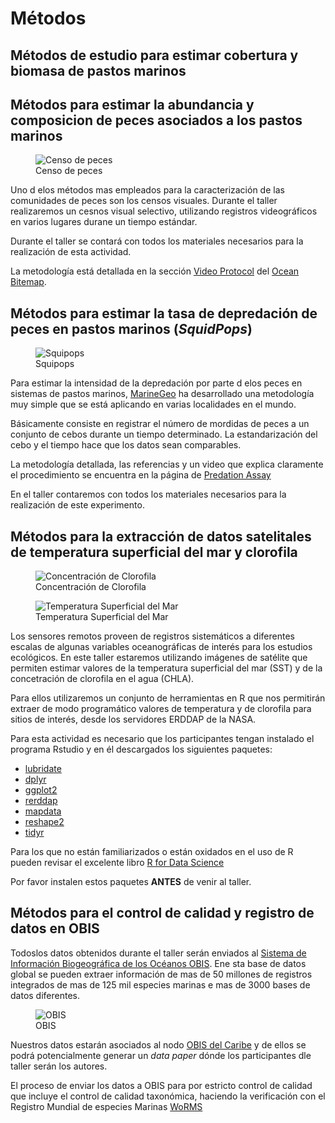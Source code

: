 # Métodos

## Métodos de estudio para estimar cobertura y biomasa de pastos marinos


## Métodos para estimar la abundancia y composicion de peces asociados a los pastos marinos

![Censo de peces](images/fishpop.png)


Uno d elos métodos mas empleados para la caracterización de las comunidades de peces son los censos visuales. Durante el taller realizaremos un cesnos visual selectivo, utilizando registros videográficos en varios lugares durane un tiempo estándar. 

Durante el taller se contará con todos los materiales necesarios para la realización de esta actividad.

La metodología está detallada en la sección [Video Protocol](https://bitemap.wordpress.com/protocol/) 
del [Ocean Bitemap](https://bitemap.wordpress.com).


## Métodos para estimar la tasa de depredación de peces en pastos marinos (*SquidPops*)

![Squipops](images/squidpop.png)

Para estimar la intensidad de la depredación por parte d elos peces en sistemas de pastos marinos, [MarineGeo](https://marinegeo.si.edu/) ha desarrollado una metodología muy simple que se está aplicando en varias localidades en el mundo. 

Básicamente consiste en registrar el número de mordidas de peces a un conjunto de cebos durante un tiempo determinado. La estandarización del cebo y el tiempo hace que los datos sean comparables.

La metodología detallada, las referencias y un video que explica claramente el procedimiento se encuentra en la página de [Predation Assay](https://marinegeo.github.io/modules/predation-assay)

En el taller contaremos con todos los materiales necesarios para la realización de este experimento.


## Métodos para la extracción de datos satelitales de temperatura superficial del mar y clorofila

![Concentración de Clorofila](images/chla.png)


![Temperatura Superficial del Mar](images/SST.png)


Los sensores remotos proveen de registros sistemáticos a diferentes escalas de algunas variables oceanográficas de interés para los estudios ecológicos. En este taller estaremos utilizando imágenes de satélite que permiten estimar valores de la temperatura superficial del mar (SST) y de la concetración de clorofila en el agua (CHLA).

Para ellos utilizaremos un conjunto de herramientas en R que nos permitirán extraer de modo programático valores de temperatura y de clorofila para sitios de interés, desde los servidores ERDDAP de la NASA.

Para esta actividad es necesario que los participantes tengan instalado el programa Rstudio y en él descargados los siguientes paquetes: 

- [lubridate](https://lubridate.tidyverse.org)
- [dplyr](https://dplyr.tidyverse.org)
- [ggplot2](https://ggplot2.tidyverse.org)
- [rerddap](https://github.com/ropensci/rerddap)
- [mapdata](https://cran.r-project.org/web/packages/mapdata/index.html)
- [reshape2](https://github.com/hadley/reshape)
- [tidyr](https://tidyr.tidyverse.org)

Para los que no están familiarizados o están oxidados en el uso de R pueden revisar el excelente libro [R for Data Science](https://r4ds.had.co.nz)

Por favor instalen estos paquetes **ANTES** de venir al taller.




## Métodos para el control de calidad y registro de datos en OBIS


Todoslos datos obtenidos durante el taller serán enviados al [Sistema de Información Biogeográfica de los Océanos OBIS](http://obis.org). Ene sta base de datos global se pueden extraer información de mas de 50 millones de registros integrados de mas de 125 mil especies marinas e mas de 3000 bases de datos diferentes. 

![OBIS](images/OBIS.png)

Nuestros datos estarán asociados al nodo [OBIS del Caribe](https://obis.org/node/8385435b-bcf5-4bec-b827-8b480163d479) y de ellos se podrá potencialmente generar un _data paper_ dónde los participantes dle taller serán los autores. 

El proceso de enviar los datos a OBIS para por estricto control de calidad que incluye el control de calidad taxonómica, haciendo la verificación con el Registro Mundial de especies Marinas [WoRMS](http://marinespecies.org) 


